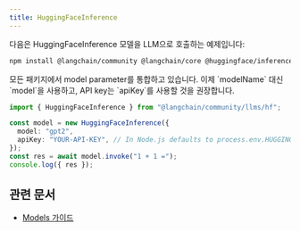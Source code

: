 ```yaml
---
title: HuggingFaceInference
---
```


다음은 HuggingFaceInference 모델을 LLM으로 호출하는 예제입니다:

```bash npm
npm install @langchain/community @langchain/core @huggingface/inference@4
```

<Tip>
모든 패키지에서 model parameter를 통합하고 있습니다. 이제 `modelName` 대신 `model`을 사용하고, API key는 `apiKey`를 사용할 것을 권장합니다.
</Tip>

```typescript
import { HuggingFaceInference } from "@langchain/community/llms/hf";

const model = new HuggingFaceInference({
  model: "gpt2",
  apiKey: "YOUR-API-KEY", // In Node.js defaults to process.env.HUGGINGFACEHUB_API_KEY
});
const res = await model.invoke("1 + 1 =");
console.log({ res });
```

## 관련 문서


- [Models 가이드](/oss/langchain/models)
